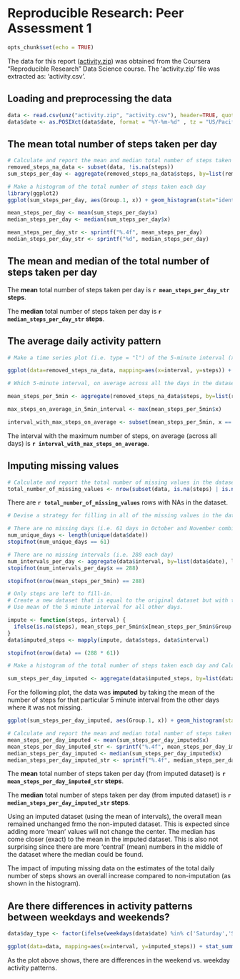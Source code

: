 # Reproducible Research: Peer Assessment 1

```r
opts_chunk$set(echo = TRUE)
```

The data for this report ([activity.zip](https://github.com/rdpeng/RepData_PeerAssessment1/commit/9abcd99566ad027022e4aafbffb5768f9ee11182#diff-d732846a7761c0c1ec91a3ba65791c60)) was obtained from the Coursera "Reproducible Research" Data Science course.  The 'activity.zip' file was extracted as: 'activity.csv'.

## Loading and preprocessing the data

```r
data <- read.csv(unz("activity.zip", "activity.csv"), header=TRUE, quote="\"", sep=",", na.strings=c("NA"), colClasses=c(steps="integer", date="character", interval="integer"))
data$date <- as.POSIXct(data$date, format = "%Y-%m-%d" , tz = "US/Pacific")
```



## The mean total number of steps taken per day

```r

# Calculate and report the mean and median total number of steps taken per day
removed_steps_na_data <- subset(data, !is.na(steps))
sum_steps_per_day <- aggregate(removed_steps_na_data$steps, by=list(removed_steps_na_data$date), sum)

# Make a histogram of the total number of steps taken each day
library(ggplot2)
ggplot(sum_steps_per_day, aes(Group.1, x)) + geom_histogram(stat="identity", binwidth=24*60*60) + xlab("Day") + ylab("# Steps") + ggtitle("# Steps Per Day")

mean_steps_per_day <- mean(sum_steps_per_day$x)
median_steps_per_day <- median(sum_steps_per_day$x)

mean_steps_per_day_str <- sprintf("%.4f", mean_steps_per_day)
median_steps_per_day_str <- sprintf("%d", median_steps_per_day)
```


## The mean and median of the total number of steps taken per day

The **mean** total number of steps taken per day is **`r mean_steps_per_day_str` steps**.

The **median** total number of steps taken per day is **`r median_steps_per_day_str` steps**.


## The average daily activity pattern

```r

# Make a time series plot (i.e. type = "l") of the 5-minute interval (x-axis) and the average number of steps taken, averaged across all days (y-axis)

ggplot(data=removed_steps_na_data, mapping=aes(x=interval, y=steps)) + stat_summary(fun.y = mean, geom="line", mapping = aes (group = 1)) + xlab("5 Minute Interval") + ylab("Avg. # of Steps Over All Days") + ggtitle("Average Daily Activity Pattern")
```

```r

# Which 5-minute interval, on average across all the days in the dataset, contains the maximum number of steps?

mean_steps_per_5min <- aggregate(removed_steps_na_data$steps, by=list(removed_steps_na_data$interval), mean)

max_steps_on_average_in_5min_interval <- max(mean_steps_per_5min$x)

interval_with_max_steps_on_average <- subset(mean_steps_per_5min, x == max_steps_on_average_in_5min_interval)$Group.1
```

The interval with the maximum number of steps, on average (across all days) is **`r interval_with_max_steps_on_average`**.



## Imputing missing values

```r

# Calculate and report the total number of missing values in the dataset (i.e. the total number of rows with NAs)
total_number_of_missing_values <- nrow(subset(data, is.na(steps) | is.na(date) | is.na(interval)))
```

There are **`r total_number_of_missing_values`** rows with NAs in the dataset.

```r

# Devise a strategy for filling in all of the missing values in the dataset.

# There are no missing days (i.e. 61 days in October and November combined)
num_unique_days <- length(unique(data$date))
stopifnot(num_unique_days == 61)

# There are no missing intervals (i.e. 288 each day)
num_intervals_per_day <- aggregate(data$interval, by=list(data$date), length)
stopifnot(num_intervals_per_day$x == 288)

stopifnot(nrow(mean_steps_per_5min) == 288)

# Only steps are left to fill-in.
# Create a new dataset that is equal to the original dataset but with the missing data filled in.
# Use mean of the 5 minute interval for all other days.

impute <- function(steps, interval) {
  ifelse(is.na(steps), mean_steps_per_5min$x[mean_steps_per_5min$Group.1 == interval], steps)
}
data$imputed_steps <- mapply(impute, data$steps, data$interval)

stopifnot(nrow(data) == (288 * 61))
```


```r

# Make a histogram of the total number of steps taken each day and Calculate and report the mean and median total number of steps taken per day. Do these values differ from the estimates from the first part of the assignment? What is the impact of imputing missing data on the estimates of the total daily number of steps?

sum_steps_per_day_imputed <- aggregate(data$imputed_steps, by=list(data$date), sum)
```

For the following plot, the data was **imputed** by taking the mean of the number of steps for that particular 5 minute interval from the other days where it was not missing.

```r
ggplot(sum_steps_per_day_imputed, aes(Group.1, x)) + geom_histogram(stat="identity", binwidth=24*60*60) + xlab("Day") + ylab("# Steps") + ggtitle("# Steps Per Day (Imputed)")
```

```r

# Calculate and report the mean and median total number of steps taken per day
mean_steps_per_day_imputed <- mean(sum_steps_per_day_imputed$x)
mean_steps_per_day_imputed_str <- sprintf("%.4f", mean_steps_per_day_imputed)
median_steps_per_day_imputed <- median(sum_steps_per_day_imputed$x)
median_steps_per_day_imputed_str <- sprintf("%.4f", median_steps_per_day_imputed)
```

The **mean** total number of steps taken per day (from imputed dataset) is **`r mean_steps_per_day_imputed_str` steps**.

The **median** total number of steps taken per day (from imputed dataset) is **`r median_steps_per_day_imputed_str` steps**.

Using an imputed dataset (using the mean of intervals), the overall mean remained unchanged frmo the non-imputed dataset.  This is expected since adding more 'mean' values will not change the center.  The median has come closer (exact) to the mean in the imputed dataset.  This is also not surprising since there are more 'central' (mean) numbers in the middle of the dataset where the median could be found.

The impact of imputing missing data on the estimates of the total daily number of steps shows an overall increase compared to non-imputation (as shown in the histogram).



## Are there differences in activity patterns between weekdays and weekends?

```r

data$day_type <- factor(ifelse(weekdays(data$date) %in% c('Saturday','Sunday') ,'weekend', 'weekday'))

ggplot(data=data, mapping=aes(x=interval, y=imputed_steps)) + stat_summary(fun.y = mean, geom="line", mapping = aes (group = 1)) + xlab("Interval") + ylab("Number of steps") + ggtitle("Average Weekday/Weekend Activity Pattern") + facet_wrap(~ day_type, ncol=1)

```

As the plot above shows, there are differences in the weekend vs. weekday activity patterns.
